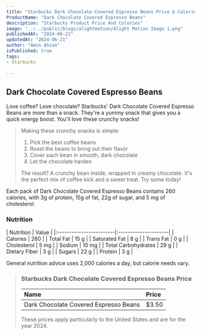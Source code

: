 ```yaml
---
title: "Starbucks Dark Chocolate Covered Espresso Beans Price & Calories"
ProductName: "Dark Chocolate Covered Espresso Beans" 
description: "Starbucks Product Price And Colories"
image: "../../public/blogs/alightmotion/Alight Motion Image 1.png"
publishedAt: "2024-06-21"
updatedAt: "2024-06-21"
author: "Amin Ahsan"
isPublished: true
tags:
- Starbucks
     
---
```


## Dark Chocolate Covered Espresso Beans 
  
Love coffee? Love chocolate? Starbucks' Dark Chocolate Covered Espresso Beans are more than a snack. They're a yummy snack that gives you a quick energy boost. You'll love these crunchy snacks!

> Making these crunchy snacks is simple:
> 1. Pick the best coffee beans
> 2. Roast the beans to bring out their flavor
> 3. Cover each bean in smooth, dark chocolate
> 4. Let the chocolate harden
>
> The result? A crunchy bean inside, wrapped in creamy chocolate. It's the perfect mix of coffee kick and a sweet treat. Try some today!

Each pack of Dark Chocolate Covered Espresso Beans contains 260 calories, with 3g of protein, 15g of fat, 22g of sugar, and 5 mg of cholesterol.

### Nutrition
<div style={{ overflowX: 'scroll' }}>
    | Nutrition               | Value                |  
    |:------------------------|:---------------------|
    | Calories                | 260                  |
    | Total Fat               | 15 g                 |
    | Saturated Fat           | 8 g                  |
    | Trans Fat               | 0 g                  |
    | Cholesterol             | 5 mg                 |
    | Sodium                  | 10 mg                |
    | Total Carbohydrates     | 29 g                 |
    | Dietary Fiber           | 3 g                  |
    | Sugars                  | 22 g                 |
    | Protein                 | 3 g                  |
</div>

General nutrition advice uses 2,000 calories a day, but calorie needs vary.



> ### Starbucks Dark Chocolate Covered Espresso Beans Price
> 
> | Name                         | Price |
> |:-----------------------------|:------|
> | Dark Chocolate Covered Espresso Beans | $3.50 |
> 
> These prices apply particularly to the United States and are for the year 2024.



